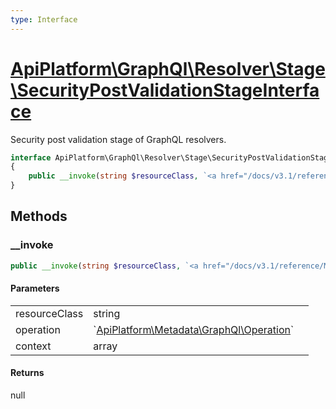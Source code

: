 ```yaml
---
type: Interface
---
```


# [ApiPlatform\GraphQl\Resolver\Stage\SecurityPostValidationStageInterface](/docs/v3.1/reference/GraphQl/Resolver/Stage/SecurityPostValidationStageInterface)

Security post validation stage of GraphQL resolvers.


```php
interface ApiPlatform\GraphQl\Resolver\Stage\SecurityPostValidationStageInterface
{
    public __invoke(string $resourceClass, `<a href="/docs/v3.1/reference/Metadata/GraphQl/Operation">ApiPlatform\Metadata\GraphQl\Operation</a>` $operation, array $context): null
}
```
## Methods

### __invoke



```php
public __invoke(string $resourceClass, `<a href="/docs/v3.1/reference/Metadata/GraphQl/Operation">ApiPlatform\Metadata\GraphQl\Operation</a>` $operation, array $context): null
```

#### Parameters

<table><tbody>
<tr><td>resourceClass</td><td>string</td><td></td></tr><tr><td>operation</td><td>`<a href="/docs/v3.1/reference/Metadata/GraphQl/Operation">ApiPlatform\Metadata\GraphQl\Operation</a>`</td><td></td></tr><tr><td>context</td><td>array</td><td></td></tr>
</tbody>
</table>

#### Returns

null
